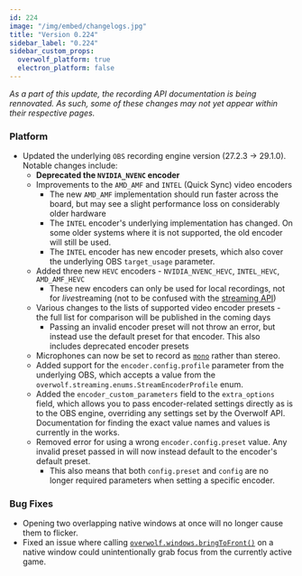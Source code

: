 ```yaml
---
id: 224
image: "/img/embed/changelogs.jpg"
title: "Version 0.224"
sidebar_label: "0.224"
sidebar_custom_props:
  overwolf_platform: true
  electron_platform: false
---
```


*As a part of this update, the recording API documentation is being rennovated. As such, some of these changes may not yet appear within their respective pages.*

### Platform

- Updated the underlying `OBS` recording engine version (27.2.3 -> 29.1.0). Notable changes include:
  - **Deprecated the `NVIDIA_NVENC` encoder**
  - Improvements to the `AMD_AMF` and `INTEL` (Quick Sync) video encoders
    - The new `AMD_AMF` implementation should run faster across the board, but may see a slight performance loss on considerably older hardware
    - The `INTEL` encoder's underlying implementation has changed. On some older systems where it is not supported, the old encoder will still be used.
    - The `INTEL` encoder has new encoder presets, which also cover the underlying OBS `target_usage` parameter.
  - Added three new `HEVC` encoders - `NVIDIA_NVENC_HEVC`, `INTEL_HEVC`, `AMD_AMF_HEVC`
    - These new encoders can only be used for local recordings, not for *live*streaming (not to be confused with the [streaming API](/api/streaming))
  - Various changes to the lists of supported video encoder presets - the full list for comparison will be published in the coming days
    - Passing an invalid encoder preset will not throw an error, but instead use the default preset for that encoder. This also includes deprecated encoder presets
  - Microphones can now be set to record as [`mono`](/api/streaming#streamdevicevolume-object) rather than stereo.
  - Added support for the `encoder.config.profile` parameter from the underlying OBS, which accepts a value from the `overwolf.streaming.enums.StreamEncoderProfile` enum.
  - Added the `encoder_custom_parameters` field to the `extra_options` field, which allows you to pass encoder-related settings directly as is to the OBS engine,
    overriding any settings set by the Overwolf API. Documentation for finding the exact value names and values is currently in the works.
  - Removed error for using a wrong `encoder.config.preset` value. Any invalid preset passed in will now instead default to the encoder's default preset.
    - This also means that both `config.preset` and `config` are no longer required parameters when setting a specific encoder.


### Bug Fixes

- Opening two overlapping native windows at once will no longer cause them to flicker.
- Fixed an issue where calling [`overwolf.windows.bringToFront()`](/api/windows#bringtofrontwindowid-callback) on a native window could unintentionally grab focus from the currently active game.